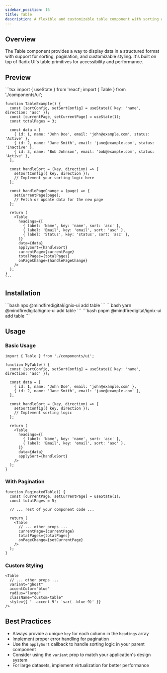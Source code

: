 ```yaml
---
sidebar_position: 16
title: Table
description: A flexible and customizable table component with sorting and pagination support.
---
```



## Overview

The Table component provides a way to display data in a structured format with support for sorting, pagination, and customizable styling. It's built on top of Radix UI's table primitives for accessibility and performance.

## Preview

<Tabs defaultValue="preview" groupId="preview">
  <TabItem value="preview" label="Preview" default>
    <div className="p-4 border rounded-lg ">
      <TableExample />
    </div>
  </TabItem>
  <TabItem value="code" label="Code">
    ```tsx
    import { useState } from 'react';
    import { Table } from './components/ui';

    function TableExample() {
      const [sortConfig, setSortConfig] = useState({ key: 'name', direction: 'asc' });
      const [currentPage, setCurrentPage] = useState(1);
      const totalPages = 3;

      const data = [
        { id: 1, name: 'John Doe', email: 'john@example.com', status: 'Active' },
        { id: 2, name: 'Jane Smith', email: 'jane@example.com', status: 'Inactive' },
        { id: 3, name: 'Bob Johnson', email: 'bob@example.com', status: 'Active' },
      ];

      const handleSort = (key, direction) => {
        setSortConfig({ key, direction });
        // Implement your sorting logic here
      };

      const handlePageChange = (page) => {
        setCurrentPage(page);
        // Fetch or update data for the new page
      };

      return (
        <Table
          headings={[
            { label: 'Name', key: 'name', sort: 'asc' },
            { label: 'Email', key: 'email', sort: 'asc' },
            { label: 'Status', key: 'status', sort: 'asc' },
          ]}
          data={data}
          applySort={handleSort}
          currentPage={currentPage}
          totalPages={totalPages}
          onPageChange={handlePageChange}
        />
      );
    }
    ```
  </TabItem>
</Tabs>

## Installation

<Tabs>
  <TabItem value="npm" label="npm" default>
    ```bash
    npx @mindfiredigital/ignix-ui add table
    ```
  </TabItem>
  <TabItem value="yarn" label="yarn">
    ```bash
    yarn @mindfiredigital/ignix-ui add table
    ```
  </TabItem>
  <TabItem value="pnpm" label="pnpm">
    ```bash
    pnpm @mindfiredigital/ignix-ui add table
    ```
  </TabItem>
</Tabs>

## Usage

### Basic Usage

```tsx
import { Table } from './components/ui';

function MyTable() {
  const [sortConfig, setSortConfig] = useState({ key: 'name', direction: 'asc' });
  
  const data = [
    { id: 1, name: 'John Doe', email: 'john@example.com' },
    { id: 2, name: 'Jane Smith', email: 'jane@example.com' },
  ];

  const handleSort = (key, direction) => {
    setSortConfig({ key, direction });
    // Implement sorting logic
  };

  return (
    <Table
      headings={[
        { label: 'Name', key: 'name', sort: 'asc' },
        { label: 'Email', key: 'email', sort: 'asc' },
      ]}
      data={data}
      applySort={handleSort}
    />
  );
}
```

### With Pagination

```tsx
function PaginatedTable() {
  const [currentPage, setCurrentPage] = useState(1);
  const totalPages = 5;

  // ... rest of your component code ...

  return (
    <Table
      // ... other props ...
      currentPage={currentPage}
      totalPages={totalPages}
      onPageChange={setCurrentPage}
    />
  );
}
```

### Custom Styling

```tsx
<Table
  // ... other props ...
  variant="ghost"
  accentColor="blue"
  radius="large"
  className="custom-table"
  style={{ '--accent-9': 'var(--blue-9)' }}
/>
```

## Best Practices

- Always provide a unique `key` for each column in the `headings` array
- Implement proper error handling for pagination
- Use the `applySort` callback to handle sorting logic in your parent component
- Consider using the `variant` prop to match your application's design system
- For large datasets, implement virtualization for better performance
